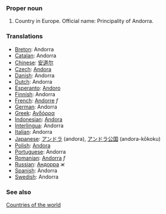 ===Proper noun===
# Country in Europe. Official name: Principality of Andorra.
===Translations===
*[[Breton]]: Andorra
*[[Catalan]]: Andorra
*[[Chinese]]: [[安道尔]]
*[[Czech]]: [[Andora]]
*[[Danish]]: Andorra
*[[Dutch]]: Andorra
*[[Esperanto]]: [[Andoro]]
*[[Finnish]]: Andorra
*[[French]]: [[Andorre]] ''f''
*[[German]]: Andorra
*[[Greek]]: [[Ανδόρρα]]
*[[Indonesian]]: [[Andora]]
*[[Interlingua]]: Andorra
*[[Italian]]: Andorra
*[[Japanese]]: [[アンドラ]] (andora), [[アンドラ]][[公国]] (andora-kōkoku)
*[[Polish]]: [[Andora]]
*[[Portuguese]]: Andorra
*[[Romanian]]: [[Andorra]] ''f''
*[[Russian]]: [[Андорра]] ''ж''
*[[Spanish]]: Andorra
*[[Swedish]]: Andorra

===See also===
[[Countries of the world]]